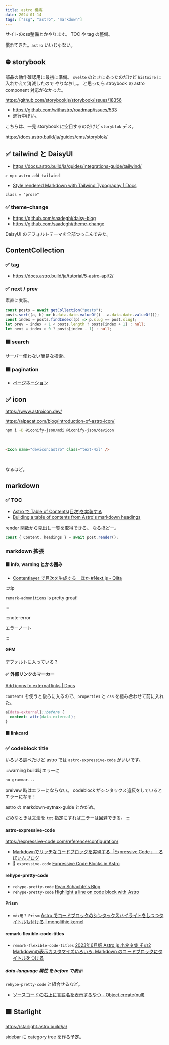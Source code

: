 ```yaml
---
title: astro 構築
date: 2024-01-14
tags: ["ssg", "astro", "markdown"]
---
```



サイトのcss整備とかやります。
TOC や tag の整備。

慣れてきた。`astro` いいじゃない。

## ⛔ storybook

部品の動作確認用に最初に準備。
`svelte` のときにあったのだけど `histoire` に入れかえて消滅したので やりなおし。
と思ったら stroybook の astro component 対応がなかった。

https://github.com/storybookjs/storybook/issues/18356

- https://github.com/withastro/roadmap/issues/533
- 進行中ぽい。

こちらは、一見 storybook に空目するのだけど `storyblok` デス。

https://docs.astro.build/ja/guides/cms/storyblok/

## ✅ tailwind と DaisyUI

- https://docs.astro.build/ja/guides/integrations-guide/tailwind/

```sh
> npx astro add tailwind
```

- [Style rendered Markdown with Tailwind Typography | Docs](https://docs.astro.build/en/recipes/tailwind-rendered-markdown/)

`class = "prose"`

### ✅ theme-change

- https://github.com/saadeghi/daisy-blog
- https://github.com/saadeghi/theme-change

DaisyUI のデフォルトテーマを全部つっこんでみた。

## ContentCollection

### ✅ tag

- https://docs.astro.build/ja/tutorial/5-astro-api/2/

### ✅ next / prev

素直に実装。

```ts title="タイトルだよー"
const posts = await getCollection("posts");
posts.sort((a, b) => b.data.date.valueOf() - a.data.date.valueOf());
const index = posts.findIndex((p) => p.slug == post.slug);
let prev = index + 1 < posts.length ? posts[index + 1] : null;
let next = index > 0 ? posts[index - 1] : null;
```

### 🟩 search

サーバー使わない簡易な検索。

### 🟩 pagination

- [ページネーション](https://docs.astro.build/ja/core-concepts/routing/#%E3%83%9A%E3%83%BC%E3%82%B8%E3%83%8D%E3%83%BC%E3%82%B7%E3%83%A7%E3%83%B3)

## ✅ icon

https://www.astroicon.dev/

https://alpacat.com/blog/introduction-of-astro-icon/

```sh
npm i -D @iconify-json/mdi @iconify-json/devicon
```

<br/>

```html title="mdx で Icon !"
<Icon name="devicon:astro" class="text-4xl" />
```

<br/>

<Icon name="devicon:astro" class="text-4xl" />

なるほど。

## markdown

### ✅ TOC

- [Astro で Table of Contents(目次)を実装する](https://egashira.dev/blog/astrojs-toc)
- [Building a table of contents from Astro&#39;s markdown headings](https://kld.dev/building-table-of-contents/)

render 関数から見出し一覧を取得できる。
なるほどー。

```ts
const { Content, headings } = await post.render();
```

### markdown 拡張

#### 🟩 info, warning とかの囲み

- [Contentlayer で目次を生成する　ほか #Next.js - Qiita](https://qiita.com/kedama-t/items/091ea23b8ae7f73595da)

:::tip

`remark-admonitions` is pretty great!

:::

:::note-error

エラーノート

:::

#### GFM

デフォルトに入っている？

#### ✅ 外部リンクのマーカー

[Add icons to external links | Docs](https://docs.astro.build/en/recipes/external-links/)

`contents` を使うと後ろに入るので、`properties` と `css` を組み合わせて前に入れた。

```css title="css で前へ"
a[data-external]::before {
  content: attr(data-external);
}
```

#### 🟩 linkcard

### ✅ codeblock title

いろいろ調べたけど astro では `astro-expressive-code` がいいです。

:::warning build時エラーに

`no grammar...`

preivew 時はエラーにならない。
codeblock がシンタックス違反をしているとエラーになる！

astro の markdown-sytnax-guide とかだめ。

だめなときは文法を `txt` 指定にすればエラーは回避できる。
:::

#### astro-expressive-code

https://expressive-code.com/reference/configuration/

- [Markdownでリッチなコードブロックを実現する「Expressive Code」 - ろぼいんブログ](https://roboin.io/article/2023/12/16/how-to-use-expressive-code-in-markdown-and-astro/)
- 👀 `expressive-code` [Expressive Code Blocks in Astro](https://scottwillsey.com/astro-expressive-code/)

#### rehype-pretty-code

- `rehype-pretty-code` [Ryan Schachte&#39;s Blog](https://ryan-schachte.com/blog/fun_with_code_blocks/)
- `rehype-pretty-code` [Highlight a line on code block with Astro](https://sat0shi.dev/posts/highlight-line-on-codeblock-with-astro/)

#### Prism

- `mdx用？` `Prism` [Astro でコードブロックのシンタックスハイライトをしつつタイトルも付ける | monolithic kernel](https://blog.mono0x.net/2023/07/10/astro-syntax-highlight-with-title/)

#### remark-flexible-code-titles

- `remark-flexible-code-titles` [2023年6月版 Astro.js 小ネタ集 その2 Markdownの表示カスタマイズいろいろ. Markdown のコードブロックにタイトルをつける](https://zenn.dev/asopitech/articles/20230604-012854_1#3.-markdown-%E3%81%AE%E3%82%B3%E3%83%BC%E3%83%89%E3%83%96%E3%83%AD%E3%83%83%E3%82%AF%E3%81%AB%E3%82%BF%E3%82%A4%E3%83%88%E3%83%AB%E3%82%92%E3%81%A4%E3%81%91%E3%82%8B)

##### data-language 属性 を before で表示

`rehype-pretty-code` と組合せるなど。

- [ソースコードの右上に言語名を表示するやつ - Object.create(null)](https://susisu.hatenablog.com/entry/2017/08/06/235706)

## 🟩 Starlight

https://starlight.astro.build/ja/

sidebar に category tree を作る予定。
